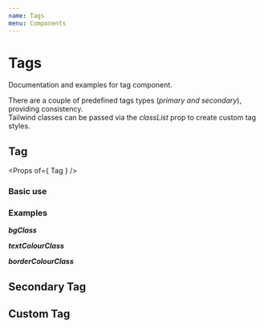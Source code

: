 ```yaml
---
name: Tags
menu: Components
---
```



# Tags
Documentation and examples for tag component. <br />

There are a couple of predefined tags types (_primary and secondary_), providing consistency. <br />
Tailwind classes can be passed via the _classList_ prop to create custom tag styles.

## Tag
<Props of={ Tag } />

### Basic use
<Playground>
    <Tag type="primary" title="Tag copy" />
</Playground>

### Examples

***bgClass***
<Tag
    type="primary"
    title="Tag copy"
    bgClass="bg-grey-dark"
    borderColourClass="border-grey-dark"
/>

***textColourClass***
<Tag
    type="primary"
    title="Tag copy"
    textColourClass="text-black"
/>

***borderColourClass***
<Tag
    type="primary"
    title="Tag copy"
    borderColourClass="border-black"
/>

## Secondary Tag
<Playground>
    <Tag
        type="secondary"
        title="Secondary Tag copy"
    />
</Playground>

## Custom Tag
<Playground>
    <Tag
        title="Secondary Tag copy"
        classList="bg-black text-green-2 border-dashed border border-blue-1"
    />
</Playground>
